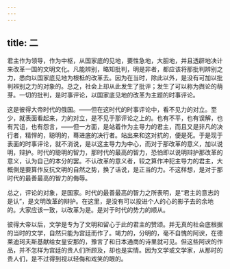 ```yaml
---
---
---
```

title: 二
---



君主作为领导，作为中枢，从国家底的见地，要性急地，大胆地，并且透辟地决计来改革一国的文明文化。凡能辨别，略知批判，明是非者，都应该将那批判辨别之力，悉向以国家底见地为根柢的改革去。因为在当时，除此以外，是没有可加以批判辨别之力的对象的。总之，社会上却从此发生了批评；发生了可以称为舆论的萌芽。一切的批判，是时事评论，以国家底见地的改革为主题的时事评论。

这是彼得大帝时代的俄国。——但在这时代的时事评论中，看不见力的对立。至少，就表面看起来，力的对立，是不见于那评论之上的。也有不平，也有误解，也有咒诅，也有怨言，——但一方面，是站着作为主导力的君主，而且又是非凡的决行者，精悍的，聪明的，蓦进底的决行者。站出来和这对抗的，便是死。于是现于表面的时事评论，就不消说，是以这主导力为中心，而对于那改革的意义，加以说明，辩护。时代的聪明的智力，那时代的最高的智力，恐怕即以说明辩护那改革的意义，认为自己的本分的罢。不认改革的意义者，较之算作冲犯主导力的君主，大概倒是要算作反抗文明的自然之势，换了话说，是正当的力。不这样想，是对于那时代的最善最高的智力的侮辱。

总之，评论的对象，是国家。时代的最善最高的智力之所表明，是“君主的意志的是认”，是文明改革的辩护。在这里，是没有可以投进个人的心的影子去的余地的。大家应该一致，以改革为是。是对于时代的势力的顺从。

彼得大帝以后，文学是专为了文明和留心于此的君主的赞颂。并无真的社会底根据的当时的文学，自然只能为宫廷而作了。竭力的，分明的，毫不自愧的阿谀，在德莱迪珂夫斯基献给女皇安那的，豫言了和日本通商的诗里就可见。但这些阿谀的作品，并不怎样为宫廷的贵人们所顾及，却也是实情。因为文学或文学家，从那时的贵人们，是不过得到视以轻侮和戏笑的眼的。